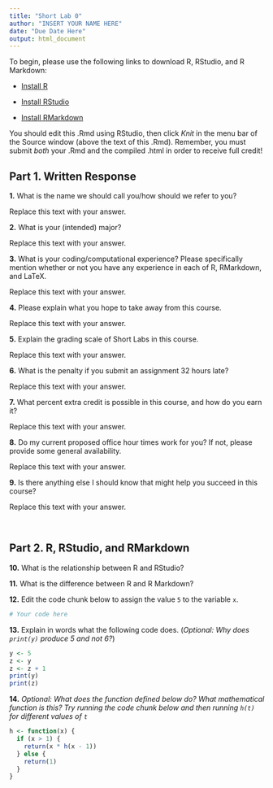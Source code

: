 ```yaml
---
title: "Short Lab 0"
author: "INSERT YOUR NAME HERE"
date: "Due Date Here"
output: html_document
---
```


To begin, please use the following links to download R, RStudio, and R Markdown:

* [Install R](https://cran.r-project.org/)

* [Install RStudio](https://rstudio.com/products/rstudio/download/#download)

* [Install RMarkdown](https://bookdown.org/yihui/rmarkdown/installation.html#installation)

You should edit this .Rmd using RStudio, then click *Knit* in the menu bar of the Source window (above the text of this .Rmd).
Remember, you must submit *both* your .Rmd and the compiled .html in order to receive full credit!

## Part 1. Written Response

**1.** What is the name we should call you/how should we refer to you?

Replace this text with your answer.

**2.** What is your (intended) major?

Replace this text with your answer.

**3.** What is your coding/computational experience? Please specifically mention whether or not you have any experience in each of R, RMarkdown, and LaTeX.

Replace this text with your answer.

**4.** Please explain what you hope to take away from this course.

Replace this text with your answer.

**5.** Explain the grading scale of Short Labs in this course.

Replace this text with your answer.

**6.** What is the penalty if you submit an assignment 32 hours late?

Replace this text with your answer.

**7.** What percent extra credit is possible in this course, and how do you earn it?

Replace this text with your answer.

**8.** Do my current proposed office hour times work for you? If not, please provide some general availability.

Replace this text with your answer.

**9.** Is there anything else I should know that might help you succeed in this course? 

Replace this text with your answer.

<!--- Note: I use the backslash to skip a line for formatting. --->
\ 

## Part 2. R, RStudio, and RMarkdown

**10.** What is the relationship between R and RStudio?

**11.** What is the difference between R and R Markdown?

**12.** Edit the code chunk below to assign the value ```5``` to the variable ```x```.

```r
# Your code here
```

**13.** Explain in words what the following code does. (*Optional: Why does ```print(y)``` produce 5 and not 6?*)

```r
y <- 5
z <- y
z <- z + 1
print(y)
print(z)
```

**14.** *Optional: What does the function defined below do? What mathematical function is this? Try running the code chunk below and then running ```h(t)``` for different values of ```t```*

```r
h <- function(x) {
  if (x > 1) {
    return(x * h(x - 1))
  } else {
    return(1)
  }
}
```
